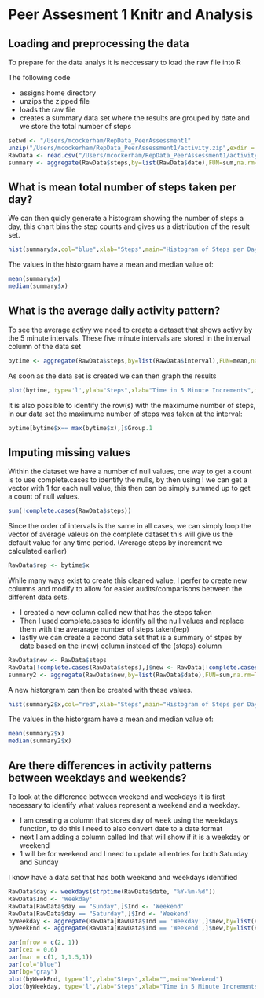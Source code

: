 Peer Assesment 1 Knitr and Analysis
========================================================

## Loading and preprocessing the data

To prepare for the data analys it is neccessary to load the raw file into R

The following code
 
 - assigns home directory
 - unzips the zipped file 
 - loads the raw file
 - creates a summary data set where the results are grouped by date and we store the total number of steps
 

```r
setwd <- "/Users/mcockerham/RepData_PeerAssessment1"
unzip("/Users/mcockerham/RepData_PeerAssessment1/activity.zip",exdir = "/Users/mcockerham/RepData_PeerAssessment1")
RawData <- read.csv("/Users/mcockerham/RepData_PeerAssessment1/activity.csv",na.strings="NA",header=TRUE)
summary <- aggregate(RawData$steps,by=list(RawData$date),FUN=sum,na.rm=TRUE)
```


## What is mean total number of steps taken per day?

We can then quicly generate a histogram showing the number of steps a day, this chart bins the step counts and gives us a distribution of the result set.


```r
hist(summary$x,col="blue",xlab="Steps",main="Histogram of Steps per Day")
```

The values in the historgram have a mean and median value of:

```r
mean(summary$x)
median(summary$x)
```


## What is the average daily activity pattern?

To see the average activy we need to create a dataset that shows activy by the 5 minute intervals.  These five minute intervals are stored in the interval column of the data set


```r
bytime <- aggregate(RawData$steps,by=list(RawData$interval),FUN=mean,na.rm=TRUE)

```

As soon as the data set is created we can then graph the results

```r
plot(bytime, type='l',ylab="Steps",xlab="Time in 5 Minute Increments",main="Steps by Time")
```


It is also possible to identify the row(s) with the maximume number of steps, in our data set the maximume number of steps was taken at the interval:

```r
bytime[bytime$x== max(bytime$x),]$Group.1
```


## Imputing missing values

Within the dataset we have a number of null values, one way to get a count is to use complete.cases to identify the nulls, by then using ! we can get a vector with 1 for each null value, this then can be simply summed up to get a count of null values.

```r
sum(!complete.cases(RawData$steps))
```

Since the order of intervals is the same in all cases, we can simply loop the vector of average valeus on the complete dataset this will give us the default value for any time period. (Average steps by increment we calculated earlier)

```r
RawData$rep <- bytime$x
```

While many ways exist to create this cleaned value, I perfer to create new columns and modify to allow for easier audits/comparisons between the different data sets.

- I created a new column called new that has the steps taken
- Then I used complete.cases to identify all the null values and replace them with the averarage number of steps taken(rep)
- lastly we can create a second data set that is a summary of stpes by date based on the (new) column instead of the (steps) column

```r
RawData$new <- RawData$steps
RawData[!complete.cases(RawData$steps),]$new <- RawData[!complete.cases(RawData$steps),]$rep
summary2 <- aggregate(RawData$new,by=list(RawData$date),FUN=sum,na.rm=TRUE)
```

A new historgram can then be created with these values.

```r
hist(summary2$x,col="red",xlab="Steps",main="Histogram of Steps per Day")
```

The values in the historgram have a mean and median value of:

```r
mean(summary2$x)
median(summary2$x)
```



## Are there differences in activity patterns between weekdays and weekends?

To look at the difference between weekend and weekdays it is first necessary to identify what values represent a weekend and a weekday.
 
- I am creating a column that stores day of week using the weekdays function, to do this I need to also convert date to a date format
- next I am adding a column called Ind that will show if it is a weekday or weekend 
- 1 will be for weekend and I need to update all entries for both Saturday and Sunday  

I know have a data set that has both weekend and weekdays identified

```r
RawData$day <- weekdays(strptime(RawData$date, "%Y-%m-%d"))
RawData$Ind <- 'Weekday'
RawData[RawData$day == "Sunday",]$Ind <- 'Weekend'
RawData[RawData$day == "Saturday",]$Ind <- 'Weekend'
byWeekday <- aggregate(RawData[RawData$Ind == 'Weekday',]$new,by=list(RawData[RawData$Ind == 'Weekday',]$interval),FUN=mean,na.rm=TRUE)
byWeekEnd <- aggregate(RawData[RawData$Ind == 'Weekend',]$new,by=list(RawData[RawData$Ind == 'Weekend',]$interval),FUN=mean,na.rm=TRUE)
```
 
```r
par(mfrow = c(2, 1))
par(cex = 0.6)
par(mar = c(1, 1,1.5,1)) 
par(col="blue")
par(bg="gray")
plot(byWeekEnd, type='l',ylab="Steps",xlab="",main="Weekend")
plot(byWeekday, type='l',ylab="Steps",xlab="Time in 5 Minute Increments",main="Weekday") 
```